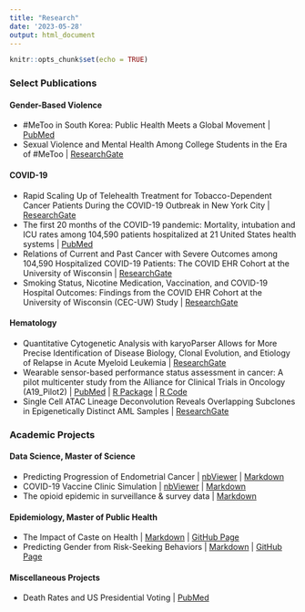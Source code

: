 ```yaml
---
title: "Research"
date: '2023-05-28'
output: html_document
---
```


```r
knitr::opts_chunk$set(echo = TRUE)
```


### Select Publications 

#### Gender-Based Violence

* #MeToo in South Korea: Public Health Meets a Global Movement | [PubMed](https://pubmed.ncbi.nlm.nih.gov/35862888/)
* Sexual Violence and Mental Health Among College Students in the Era of #MeToo | [ResearchGate](https://www.researchgate.net/publication/345702710_Sexual_Violence_and_Mental_Health_Among_College_Students_in_the_Era_of_MeToo)

#### COVID-19

* Rapid Scaling Up of Telehealth Treatment for Tobacco-Dependent Cancer Patients During the COVID-19 Outbreak in New York City
 | [ResearchGate](https://www.researchgate.net/publication/342854047_Rapid_Scaling_Up_of_Telehealth_Treatment_for_Tobacco-Dependent_Cancer_Patients_During_the_COVID-19_Outbreak_in_New_York_City)
* The first 20 months of the COVID-19 pandemic: Mortality, intubation and ICU rates among 104,590 patients hospitalized at 21 United States health systems | [PubMed](https://pubmed.ncbi.nlm.nih.gov/36170336/)
* Relations of Current and Past Cancer with Severe Outcomes among 104,590 Hospitalized COVID-19 Patients: The COVID EHR Cohort at the University of Wisconsin | [ResearchGate](https://www.researchgate.net/publication/362717637_Relations_of_Current_and_Past_Cancer_with_Severe_Outcomes_among_104590_Hospitalized_COVID-19_Patients_The_COVID_EHR_Cohort_at_the_University_of_Wisconsin)
* Smoking Status, Nicotine Medication, Vaccination, and COVID-19 Hospital Outcomes: Findings from the COVID EHR Cohort at the University of Wisconsin (CEC-UW) Study | [ResearchGate](https://www.researchgate.net/publication/363361565_Smoking_Status_Nicotine_Medication_Vaccination_and_COVID-19_Hospital_Outcomes_Findings_from_the_COVID_EHR_Cohort_at_the_University_of_Wisconsin_CEC-UW_Study)

#### Hematology

* Quantitative Cytogenetic Analysis with karyoParser Allows for More Precise Identification of Disease Biology, Clonal Evolution, and Etiology of Relapse in Acute Myeloid Leukemia | [ResearchGate](https://www.researchgate.net/publication/365816951_Quantitative_Cytogenetic_Analysis_with_karyoParser_Allows_for_More_Precise_Identification_of_Disease_Biology_Clonal_Evolution_and_Etiology_of_Relapse_in_Acute_Myeloid_Leukemia)
* Wearable sensor-based performance status assessment in cancer: A pilot multicenter study from the Alliance for Clinical Trials in Oncology (A19_Pilot2) | [PubMed](https://pubmed.ncbi.nlm.nih.gov/36812616/) | [R Package](https://github.com/JLGlass/fitness) | [R Code](https://github.com/JLGlass/fitness_analysis_code)
* Single Cell ATAC Lineage Deconvolution Reveals Overlapping Subclones in Epigenetically Distinct AML Samples | [ResearchGate](https://www.researchgate.net/publication/356494698_Single_Cell_ATAC_Lineage_Deconvolution_Reveals_Overlapping_Subclones_in_Epigenetically_Distinct_AML_Samples)

### Academic Projects 

#### Data Science, Master of Science 

* Predicting Progression of Endometrial Cancer | [nbViewer](https://nbviewer.org/github/deepssquared/CUNY.MDS/blob/main/DATA602/DATA%20602%20FINAL.ipynb) | [Markdown](https://github.com/deepssquared/CUNY.MDS/blob/main/DATA602/DATA%20602%20FINAL.ipynb)
* COVID-19 Vaccine Clinic Simulation | [nbViewer](https://nbviewer.org/github/deepssquared/CUNY.MDS/blob/main/DATA604/FINAL/FINAL_SUBMISSION.ipynb) | [Markdown](https://github.com/deepssquared/CUNY.MDS/blob/main/DATA604/FINAL/FINAL_SUBMISSION.ipynb)
* The opioid epidemic in surveillance & survey data | [Markdown](https://rpubs.com/ddilip94/DATA607FINAL)

#### Epidemiology, Master of Public Health

* The Impact of Caste on Health | [Markdown](https://github.com/deepssquared/caste-health-india) | [GitHub Page](https://deepssquared.github.io/caste-health-india/)
*  Predicting Gender from Risk-Seeking Behaviors | [Markdown](https://github.com/deepssquared/DSII_FinalProject) | [GitHub Page](https://htmlpreview.github.io/?https://github.com/deepssquared/DSII_FinalProject/blob/master/final_report.html)

#### Miscellaneous Projects

* Death Rates and US Presidential Voting | [PubMed](https://pubmed.ncbi.nlm.nih.gov/31898122/)

